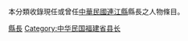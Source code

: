 {{Catnav|頁面分類|人物|職業|縣長}}
{{Catnav|頁面分類|人物|各職業人物|政治人物|縣長}}
{{Catnav|頁面分類|各種主題的頁面分類|按國家分類|各國人物|中華民國人|台灣人 (依出身地方區分)|馬祖人}}
{{Catnav|頁面分類|人物|各大洲人物|亚洲人|台灣人|台灣人 (依出身地方區分)|馬祖人}}
{{Catnav|頁面分類|人物|各國人物|中華民國人|台灣人 (依出身地方區分)|馬祖人}}
{{Catmore}}

本分類收錄現任或曾任[[中華民國|中華民國]][[連江縣_(中華民國)|連江縣]]縣長之人物條目。

[[Category:中華民國連江縣政治人物|縣長]]
[[Category:中华民国福建省县长|Category:中华民国福建省县长]]